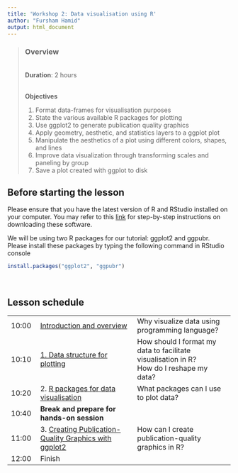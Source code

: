 ```yaml
---
title: 'Workshop 2: Data visualisation using R'
author: "Fursham Hamid"
output: html_document
---
```


> ### Overview
><br />
> **Duration**: 2 hours
><br />
><br />
>
> **Objectives**
>
> 1) Format data-frames for visualisation purposes
> 2) State the various available R packages for plotting
> 3) Use ggplot2 to generate publication quality graphics
> 4) Apply geometry, aesthetic, and statistics layers to a ggplot plot
> 5) Manipulate the aesthetics of a plot using different colors, shapes, and lines
> 6) Improve data visualization through transforming scales and paneling by group
> 7) Save a plot created with ggplot to disk
><br />

## Before starting the lesson
Please ensure that you have the latest version of R and RStudio installed on 
your computer. You may refer to this [link](https://datacarpentry.org/R-ecology-lesson/#preparations) 
for step-by-step instructions on downloading these software.  

We will be using two R packages for our tutorial: ggplot2 and ggpubr. 
Please install these packages by typing the following command in RStudio console
```r
install.packages("ggplot2", "ggpubr")
```

<br/ >

## Lesson schedule
||||
|:---|:------------|:------------|
|10:00|[Introduction and overview](https://fursham-h.github.io/R-datascience/articles/2_Data_visualisation_using_R/Lesson_intro.html)| Why visualize data using programming language? |
|10:10|[1. Data structure for plotting ](https://fursham-h.github.io/R-datascience/articles/2_Data_visualisation_using_R/Lesson_intro.html#datastruct) | How should I format my data to facilitate visualisation in R? <br> How do I reshape my data? |
|10:20|2. [R packages for data visualisation](https://fursham-h.github.io/R-datascience/articles/2_Data_visualisation_using_R/Lesson_intro.html#rpackages) | What packages can I use to plot data? |
|10:40|**Break and prepare for hands-on session**||
|11:00|3. [Creating Publication-Quality Graphics with ggplot2](http://swcarpentry.github.io/r-novice-gapminder/08-plot-ggplot2/index.html)|  How can I create publication-quality graphics in R?  |
|12:00|Finish| |










